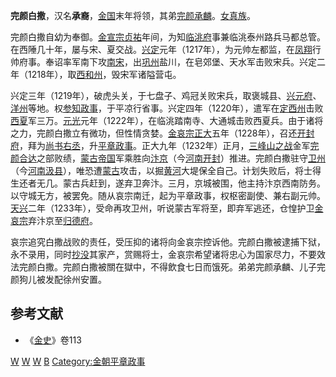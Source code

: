 '''完颜白撒'''{{BD|12世紀||1233年||}}，汉名'''承裔'''，[[金国|金国]]末年将领，其弟[[完颜承麟|完颜承麟]]。[[女真族|女真族]]。

完颜白撒自幼为奉御。[[金宣宗|金宣宗]][[贞祐|贞祐]]年间，为知[[临洮府|临洮府]]事兼临洮泰州路兵马都总管。在西陲几十年，屡与宋、夏交战。[[兴定|兴定]]元年（1217年），为元帅左都监，在[[凤翔|凤翔]]行帅府事。奉诏率军南下攻[[南宋|南宋]]，出[[巩州|巩州]]盐川，在皂郊堡、天水军击败宋兵。兴定二年（1218年），取[[西和州|西和州]]，毁宋军诸隘营屯。

兴定三年（1219年），破虎头关，于七盘子、鸡冠关败宋兵，取褒城县、[[兴元府|兴元府]]、[[洋州|洋州]]等地。权[[参知政事|参知政事]]，于平凉行省事。兴定四年（1220年），遣军在[[定西州|定西州]]击败[[西夏|西夏]]军三万。[[元光_(金)|元光]]元年（1222年），在临洮踏南寺、大通城击败西夏兵。由于诸将之力，完颜白撒立有微功，但性情贪婪。[[金哀宗|金哀宗]][[正大|正大]]五年（1228年），召还[[开封府|开封府]]，拜为[[尚书右丞|尚书右丞]]，升[[平章政事|平章政事]]。正大九年（1232年）正月，[[三峰山之战|三峰山之战]]金军[[完颜合达|完颜合达]]之部败绩，[[蒙古帝国|蒙古帝国]]军乘胜向[[汴京|汴京]]（今[[河南|河南]][[开封|开封]]）推进。完颜白撒驻守[[卫州|卫州]]（今[[河南|河南]][[汲县|汲县]]），唯恐遭[[蒙古|蒙古]]攻击，以掘[[黄河|黄河]]大堤保全自己。计划失败后，将士得生还者无几。蒙古兵赶到，遂弃卫奔汴。三月，京城被围，他主持汴京西南防务。以守城无方，被罢免。随从哀宗南迁，起为平章政事，权枢密副使、兼右副元帅。[[天兴_(金朝)|天兴]]二年（1233年），受命再攻卫州，听说蒙古军将至，即弃军逃还，仓惶护卫[[金哀宗|金哀宗]]弃汴京至[[归德府|归德府]]。

哀宗追究白撒战败的责任，受压抑的诸将向金哀宗控诉他。完颜白撒被逮捕下狱，永不录用，同时[[抄没|抄没]]其家产，赏赐将士，金哀宗希望诸将忠心为国家尽力，不要效法完颜白撒。完颜白撒被關在獄中，不得飲食七日而饿死。弟弟完颜承麟、儿子完颜狗儿被发配徐州安置。

== 参考文献 ==
*《[[金史|金史]]》卷113
[[Category:金朝宗室|W]]
[[Category:金朝军事人物|W]]
[[Category:金朝尚书右丞|W]]
[[Category:完颜氏|B]]
[[Category:金朝平章政事|Category:金朝平章政事]]